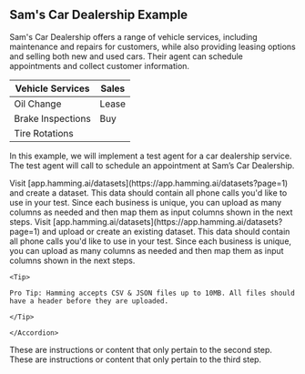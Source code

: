 ## Sam's Car Dealership Example

Sam's Car Dealership offers a range of vehicle services, including maintenance and repairs for customers, while also providing leasing options and selling both new and used cars. Their agent can schedule appointments and collect customer information.

| Vehicle Services  | Sales     | 
|------------|------------------|
| Oil Change | Lease            |
| Brake Inspections | Buy       |
| Tire Rotations |              | 


In this example, we will implement a test agent for a car dealership service. The test agent will call to schedule an appointment at Sam’s Car Dealership.


<Steps>
  <Step title="1. Step">
    <Accordion title = "Create A Dataset">
    Visit [app.hamming.ai/datasets](https://app.hamming.ai/datasets?page=1) and create a dataset. This data should contain all phone calls you'd like to use in your test. Since each business is unique, you can upload as many columns as needed and then map them as input columns shown in the next steps.
    </Accordion>

<Steps>
  <Step title="2. Step">
    <Accordion title = "Create A Dataset">
    Visit [app.hamming.ai/datasets](https://app.hamming.ai/datasets?page=1) and upload or create an existing dataset. This data should contain all phone calls you'd like to use in your test. Since each business is unique, you can upload as many columns as needed and then map them as input columns shown in the next steps.

    <Tip>

    Pro Tip: Hamming accepts CSV & JSON files up to 10MB. All files should have a header before they are uploaded.

    </Tip>

    </Accordion>

  </Step>
  <Step title="Second Step">
    These are instructions or content that only pertain to the second step.
  </Step>
  <Step title="Third Step">
    These are instructions or content that only pertain to the third step.
  </Step>
</Steps>






